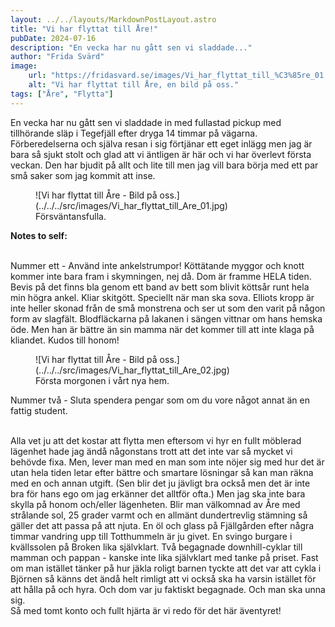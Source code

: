 ```yaml
---
layout: ../../layouts/MarkdownPostLayout.astro
title: "Vi har flyttat till Åre!"
pubDate: 2024-07-16
description: "En vecka har nu gått sen vi sladdade..."
author: "Frida Svärd"
image:
    url: "https://fridasvard.se/images/Vi_har_flyttat_till_%C3%85re_01.jpg"
    alt: "Vi har flyttat till Åre, en bild på oss."
tags: ["Åre", "Flytta"]
---
```



En vecka har nu gått sen vi sladdade in med fullastad pickup med tillhörande släp i Tegefjäll efter dryga 14 timmar på vägarna. Förberedelserna och själva resan i sig förtjänar ett eget inlägg men jag är bara så sjukt stolt och glad att vi äntligen är här och vi har överlevt första veckan. Den har bjudit på allt och lite till men jag vill bara börja med ett par små saker som jag kommit att inse.

<figure data-lightbox="true">
    ![Vi har flyttat till Åre - Bild på oss.](../../../src/images/Vi_har_flyttat_till_Are_01.jpg)
    <figcaption>Försväntansfulla.</figcaption>
</figure>

**Notes to self:**

<br />
Nummer ett - Använd inte ankelstrumpor! Köttätande myggor och knott kommer inte bara fram i skymningen, nej då. Dom är framme
HELA tiden. Bevis på det finns bla genom ett band av bett som blivit köttsår runt hela min högra ankel. Kliar skitgött. Speciellt
när man ska sova. Elliots kropp är inte heller skonad från de små monstrena och ser ut som den varit på någon form av slagfält.
Blodfläckarna på lakanen i sängen vittnar om hans hemska öde. Men han är bättre än sin mamma när det kommer till att inte
klaga på kliandet. Kudos till honom!

<figure data-lightbox="true">
    ![Vi har flyttat till Åre - Bild på oss.](../../../src/images/Vi_har_flyttat_till_Are_02.jpg)
    <figcaption>Första morgonen i vårt nya hem.</figcaption>
</figure>

Nummer två - Sluta spendera pengar som om du vore något annat än en fattig student.

<br />
Alla vet ju att det kostar att flytta men eftersom vi hyr en fullt möblerad lägenhet hade jag ändå någonstans trott att det
inte var så mycket vi behövde fixa. Men, lever man med en man som inte nöjer sig med hur det är utan hela tiden letar efter
bättre och smartare lösningar så kan man räkna med en och annan utgift. (Sen blir det ju jävligt bra också men det är inte
bra för hans ego om jag erkänner det alltför ofta.) Men jag ska inte bara skylla på honom och/eller lägenheten. Blir man
välkomnad av Åre med strålande sol, 25 grader varmt och en allmänt dundertrevlig stämning så gäller det att passa på att
njuta. En öl och glass på Fjällgården efter några timmar vandring upp till Totthummeln är ju givet. En svingo burgare i kvällssolen
på Broken lika självklart. Två begagnade downhill-cyklar till mamman och pappan - kanske inte lika självklart med tanke på
priset. Fast om man istället tänker på hur jäkla roligt barnen tyckte att det var att cykla i Björnen så känns det ändå helt
rimligt att vi också ska ha varsin istället för att hålla på och hyra. Och dom var ju faktiskt begagnade. Och man ska unna
sig.
<br />
Så med tomt konto och fullt hjärta är vi redo för det här äventyret!
